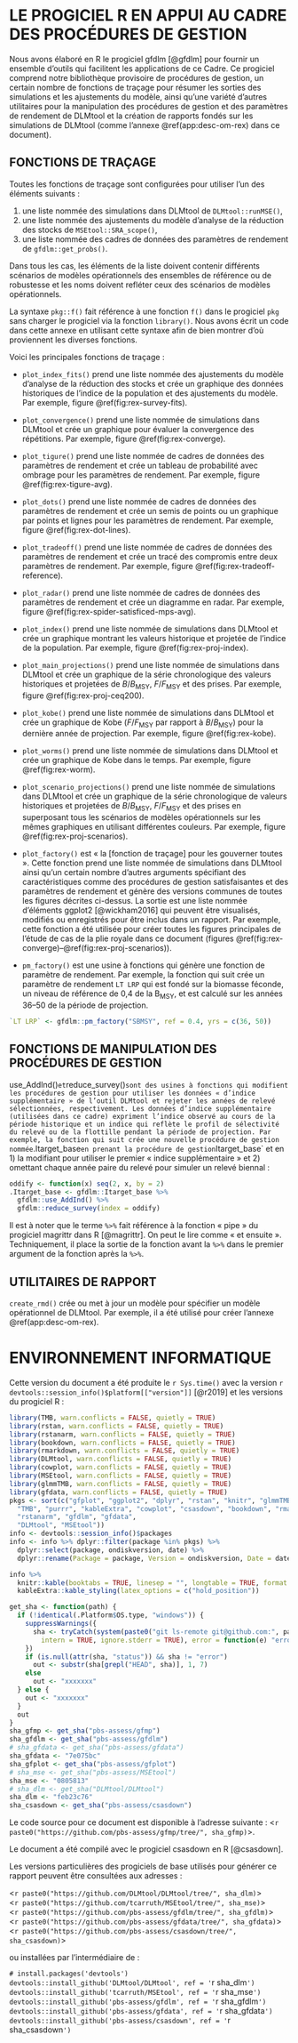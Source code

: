 \clearpage

# LE PROGICIEL R EN APPUI AU CADRE DES PROCÉDURES DE GESTION {#app:gfdlm}

Nous avons élaboré en R le progiciel gfdlm [@gfdlm] pour fournir un ensemble d’outils qui facilitent les applications de ce Cadre.
Ce progiciel comprend notre bibliothèque provisoire de procédures de gestion, un certain nombre de fonctions de traçage pour résumer les sorties des simulations et les ajustements du modèle, ainsi qu’une variété d’autres utilitaires pour la manipulation des procédures de gestion et des paramètres de rendement de DLMtool et la création de rapports fondés sur les simulations de DLMtool (comme l’annexe \@ref(app:desc-om-rex) dans ce document).

## FONCTIONS DE TRAÇAGE

Toutes les fonctions de traçage sont configurées pour utiliser l’un des éléments suivants :

1. une liste nommée des simulations dans DLMtool de `DLMtool::runMSE()`,
2. une liste nommée des ajustements du modèle d’analyse de la réduction des stocks de `MSEtool::SRA_scope()`,
3. une liste nommée des cadres de données des paramètres de rendement de `gfdlm::get_probs()`.

Dans tous les cas, les éléments de la liste doivent contenir différents scénarios de modèles opérationnels des ensembles de référence ou de robustesse et les noms doivent refléter ceux des scénarios de modèles opérationnels.

La syntaxe `pkg::f()` fait référence à une fonction `f()` dans le progiciel `pkg` sans charger le progiciel via la fonction `library()`.
Nous avons écrit un code dans cette annexe en utilisant cette syntaxe afin de bien montrer d’où proviennent les diverses fonctions.

Voici les principales fonctions de traçage :

* `plot_index_fits()` prend une liste nommée des ajustements du modèle d’analyse de la réduction des stocks et crée un graphique des données historiques de l’indice de la population et des ajustements du modèle. Par exemple, figure \@ref(fig:rex-survey-fits).

* `plot_convergence()` prend une liste nommée de simulations dans DLMtool et crée un graphique pour évaluer la convergence des répétitions. Par exemple, figure \@ref(fig:rex-converge).

* `plot_tigure()` prend une liste nommée de cadres de données des paramètres de rendement et crée un tableau de probabilité avec ombrage pour les paramètres de rendement. Par exemple, figure \@ref(fig:rex-tigure-avg).

* `plot_dots()` prend une liste nommée de cadres de données des paramètres de rendement et crée un semis de points ou un graphique par points et lignes pour les paramètres de rendement. Par exemple, figure \@ref(fig:rex-dot-lines).

* `plot_tradeoff()` prend une liste nommée de cadres de données des paramètres de rendement et crée un tracé des compromis entre deux paramètres de rendement. Par exemple, figure \@ref(fig:rex-tradeoff-reference).

* `plot_radar()` prend une liste nommée de cadres de données des paramètres de rendement et crée un diagramme en radar. Par exemple, figure \@ref(fig:rex-spider-satisficed-mps-avg).

* `plot_index()` prend une liste nommée de simulations dans DLMtool et crée un graphique montrant les valeurs historique et projetée de l’indice de la population. Par exemple, figure \@ref(fig:rex-proj-index).

* `plot_main_projections()` prend une liste nommée de simulations dans DLMtool et crée un graphique de la série chronologique des valeurs historiques et projetées de *B*/*B*~MSY~, *F*/*F*~MSY~ et des prises. Par exemple, figure \@ref(fig:rex-proj-ceq200).

* `plot_kobe()` prend une liste nommée de simulations dans DLMtool et crée un graphique de Kobe (*F*/*F*~MSY~ par rapport à *B*/*B*~MSY~) pour la dernière année de projection. Par exemple, figure \@ref(fig:rex-kobe).

* `plot_worms()` prend une liste nommée de simulations dans DLMtool et crée un graphique de Kobe dans le temps. Par exemple, figure \@ref(fig:rex-worm).

* `plot_scenario_projections()` prend une liste nommée de simulations dans DLMtool et crée un graphique de la série chronologique de valeurs historiques et projetées de *B*/*B*~MSY~, *F*/*F*~MSY~ et des prises en superposant tous les scénarios de modèles opérationnels sur les mêmes graphiques en utilisant différentes couleurs. Par exemple, figure \@ref(fig:rex-proj-scenarios).

* `plot_factory()` est « la [fonction de traçage] pour les gouverner toutes ». Cette fonction prend une liste nommée de simulations dans DLMtool ainsi qu’un certain nombre d’autres arguments spécifiant des caractéristiques comme des procédures de gestion satisfaisantes et des paramètres de rendement et génère des versions communes de toutes les figures décrites ci-dessus. La sortie est une liste nommée d’éléments ggplot2 [@wickham2016] qui peuvent être visualisés, modifiés ou enregistrés pour être inclus dans un rapport. Par exemple, cette fonction a été utilisée pour créer toutes les figures principales de l’étude de cas de la plie royale dans ce document (figures \@ref(fig:rex-converge)--\@ref(fig:rex-proj-scenarios)).

* `pm_factory()` est une usine à fonctions qui génère une fonction de paramètre de rendement. Par exemple, la fonction qui suit crée un paramètre de rendement `LT LRP` qui est fondé sur la biomasse féconde, un niveau de référence de 0,4 de la B~MSY~, et est calculé sur les années 36--50 de la période de projection.

```r
`LT LRP` <- gfdlm::pm_factory("SBMSY", ref = 0.4, yrs = c(36, 50))
```

## FONCTIONS DE MANIPULATION DES PROCÉDURES DE GESTION

use_AddInd()` et `reduce_survey()` sont des usines à fonctions qui modifient les procédures de gestion pour utiliser les données « d’indice supplémentaire » de l’outil DLMtool et rejeter les années de relevé sélectionnées, respectivement. Les données d’indice supplémentaire (utilisées dans ce cadre) expriment l’indice observé au cours de la période historique et un indice qui reflète le profil de sélectivité du relevé ou de la flottille pendant la période de projection.
Par exemple, la fonction qui suit crée une nouvelle procédure de gestion nommée `.Itarget_base` en prenant la procédure de gestion `Itarget_base` et en 1) la modifiant pour utiliser le premier « indice supplémentaire » et 2) omettant chaque année paire du relevé pour simuler un relevé biennal :

```r
oddify <- function(x) seq(2, x, by = 2)
.Itarget_base <- gfdlm::Itarget_base %>%
  gfdlm::use_AddInd() %>%
  gfdlm::reduce_survey(index = oddify)
```

Il est à noter que le terme `%>%` fait référence à la fonction « pipe » du progiciel magrittr dans R [@magrittr].
On peut le lire comme « et ensuite ».
Techniquement, il place la sortie de la fonction avant la `%>%` dans le premier argument de la fonction après la `%>%`.

## UTILITAIRES DE RAPPORT

`create_rmd()` crée ou met à jour un modèle pour spécifier un modèle opérationnel de DLMtool. Par exemple, il a été utilisé pour créer l’annexe \@ref(app:desc-om-rex).

\clearpage

# ENVIRONNEMENT INFORMATIQUE

Cette version du document a été produite le `r Sys.time()` avec la version `r devtools::session_info()$platform[["version"]]` [@r2019] et les versions du progiciel R :

```r
library(TMB, warn.conflicts = FALSE, quietly = TRUE)
library(rstan, warn.conflicts = FALSE, quietly = TRUE)
library(rstanarm, warn.conflicts = FALSE, quietly = TRUE)
library(bookdown, warn.conflicts = FALSE, quietly = TRUE)
library(rmarkdown, warn.conflicts = FALSE, quietly = TRUE)
library(DLMtool, warn.conflicts = FALSE, quietly = TRUE)
library(cowplot, warn.conflicts = FALSE, quietly = TRUE)
library(MSEtool, warn.conflicts = FALSE, quietly = TRUE)
library(glmmTMB, warn.conflicts = FALSE, quietly = TRUE)
library(gfdata, warn.conflicts = FALSE, quietly = TRUE)
pkgs <- sort(c("gfplot", "ggplot2", "dplyr", "rstan", "knitr", "glmmTMB",
  "TMB", "purrr", "kableExtra", "cowplot", "csasdown", "bookdown", "rmarkdown",
  "rstanarm", "gfdlm", "gfdata",
  "DLMtool", "MSEtool"))
info <- devtools::session_info()$packages
info <- info %>% dplyr::filter(package %in% pkgs) %>%
  dplyr::select(package, ondiskversion, date) %>%
  dplyr::rename(Package = package, Version = ondiskversion, Date = date)

info %>%
  knitr::kable(booktabs = TRUE, linesep = "", longtable = TRUE, format = "pandoc") %>%
  kableExtra::kable_styling(latex_options = c("hold_position"))
```

```r
get_sha <- function(path) {
  if (!identical(.Platform$OS.type, "windows")) {
    suppressWarnings({
      sha <- tryCatch(system(paste0("git ls-remote git@github.com:", path, ".git"),
        intern = TRUE, ignore.stderr = TRUE), error = function(e) "error")
    })
    if (is.null(attr(sha, "status")) && sha != "error")
      out <- substr(sha[grepl("HEAD", sha)], 1, 7)
    else
      out <- "xxxxxxx"
  } else {
    out <- "xxxxxxx"
  }
  out
}
sha_gfmp <- get_sha("pbs-assess/gfmp")
sha_gfdlm <- get_sha("pbs-assess/gfdlm")
# sha_gfdata <- get_sha("pbs-assess/gfdata")
sha_gfdata <- "7e075bc"
sha_gfplot <- get_sha("pbs-assess/gfplot")
# sha_mse <- get_sha("pbs-assess/MSEtool")
sha_mse <- "0805813"
# sha_dlm <- get_sha("DLMtool/DLMtool")
sha_dlm <- "feb23c76"
sha_csasdown <- get_sha("pbs-assess/csasdown")
```

Le code source pour ce document est disponible à l’adresse suivante :
<`r paste0("https://github.com/pbs-assess/gfmp/tree/", sha_gfmp)`>.

Le document a été compilé avec le progiciel csasdown en R [@csasdown].

Les versions particulières des progiciels de base utilisés pour générer ce rapport peuvent être consultées aux adresses :

<`r paste0("https://github.com/DLMtool/DLMtool/tree/", sha_dlm)`>\
<`r paste0("https://github.com/tcarruth/MSEtool/tree/", sha_mse)`>\
<`r paste0("https://github.com/pbs-assess/gfdlm/tree/", sha_gfdlm)`>\
<`r paste0("https://github.com/pbs-assess/gfdata/tree/", sha_gfdata)`>\
<`r paste0("https://github.com/pbs-assess/csasdown/tree/", sha_csasdown)`>\

\vspace{4mm}
ou installées par l’intermédiaire de :

`# install.packages('devtools')`\
`devtools::install_github('DLMtool/DLMtool', ref = '`r sha_dlm`')`\
`devtools::install_github('tcarruth/MSEtool', ref = '`r sha_mse`')`\
`devtools::install_github('pbs-assess/gfdlm', ref = '`r sha_gfdlm`')`\
`devtools::install_github('pbs-assess/gfdata', ref = '`r sha_gfdata`')`\
`devtools::install_github('pbs-assess/csasdown', ref = '`r sha_csasdown`')`\

\clearpage
